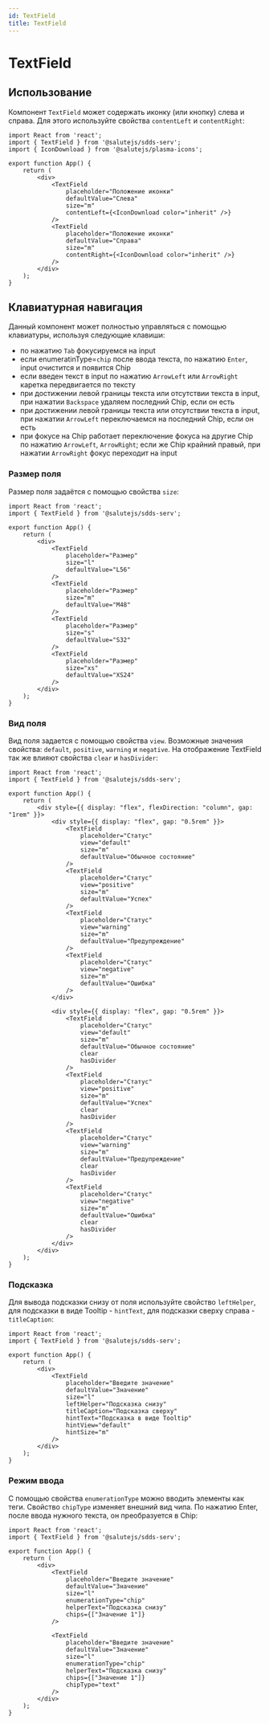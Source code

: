 ```yaml
---
id: TextField
title: TextField
---
```



# TextField
<Description name="TextField" />
<PropsTable name="TextField" exclude={['css']} />

## Использование
Компонент `TextField` может содержать иконку (или кнопку) слева и справа.
Для этого используйте свойства `contentLeft` и `contentRight`:

```tsx live
import React from 'react';
import { TextField } from '@salutejs/sdds-serv';
import { IconDownload } from '@salutejs/plasma-icons';

export function App() {
    return (
        <div>
            <TextField
                placeholder="Положение иконки"
                defaultValue="Слева"
                size="m"
                contentLeft={<IconDownload color="inherit" />}
            />
            <TextField
                placeholder="Положение иконки"
                defaultValue="Справа"
                size="m"
                contentRight={<IconDownload color="inherit" />}
            />
        </div>
    );
}
```

## Клавиатурная навигация

Данный компонент может полностью управляться с помощью клавиатуры, используя следующие клавиши:
-  по нажатию `Tab` фокусируемся на input
-  если enumeratinType=`chip` после ввода текста, по нажатию `Enter`, input очистится и появится Chip
-  если введен текст в input по нажатию `ArrowLeft` или `ArrowRight` каретка передвигается по тексту
-  при достижении левой границы текста или отсутствии текста в input, при нажатии `Backspace` удаляем последний Chip, если он есть
-  при достижении левой границы текста или отсутствии текста в input, при нажатии `ArrowLeft` переключаемся на последний Chip, если он есть
-  при фокусе на Chip работает переключение фокуса на другие Chip по нажатию `ArrowLeft`, `ArrowRight`; если же Chip крайний правый, при нажатии `ArrowRight` фокус переходит на input

### Размер поля
Размер поля задаётся с помощью свойства `size`:

```tsx live
import React from 'react';
import { TextField } from '@salutejs/sdds-serv';

export function App() {
    return (
        <div>
            <TextField
                placeholder="Размер"
                size="l"
                defaultValue="L56"
            />
            <TextField
                placeholder="Размер"
                size="m"
                defaultValue="M48"
            />
            <TextField
                placeholder="Размер"
                size="s"
                defaultValue="S32"
            />
            <TextField
                placeholder="Размер"
                size="xs"
                defaultValue="XS24"
            />
        </div>
    );
}
```

### Вид поля
Вид поля задается с помощью свойства `view`.
Возможные значения свойства: `default`, `positive`, `warning` и `negative`.
На отображение TextField так же влияют свойства `clear` и `hasDivider`:

```tsx live
import React from 'react';
import { TextField } from '@salutejs/sdds-serv';

export function App() {
    return (
        <div style={{ display: "flex", flexDirection: "column", gap: "1rem" }}>
            <div style={{ display: "flex", gap: "0.5rem" }}>
                <TextField
                    placeholder="Статус"
                    view="default"
                    size="m"
                    defaultValue="Обычное состояние"
                />
                <TextField
                    placeholder="Статус"
                    view="positive"
                    size="m"
                    defaultValue="Успех"
                />
                <TextField
                    placeholder="Статус"
                    view="warning"
                    size="m"
                    defaultValue="Предупреждение"
                />
                <TextField
                    placeholder="Статус"
                    view="negative"
                    size="m"
                    defaultValue="Ошибка"
                />
            </div>

            <div style={{ display: "flex", gap: "0.5rem" }}>
                <TextField
                    placeholder="Статус"
                    view="default"
                    size="m"
                    defaultValue="Обычное состояние"
                    clear
                    hasDivider
                />
                <TextField
                    placeholder="Статус"
                    view="positive"
                    size="m"
                    defaultValue="Успех"
                    clear
                    hasDivider
                />
                <TextField
                    placeholder="Статус"
                    view="warning"
                    size="m"
                    defaultValue="Предупреждение"
                    clear
                    hasDivider
                />
                <TextField
                    placeholder="Статус"
                    view="negative"
                    size="m"
                    defaultValue="Ошибка"
                    clear
                    hasDivider
                />
            </div>
        </div>
    );
}
```

### Подсказка
Для вывода подсказки снизу от поля используйте свойство `leftHelper`,
для подсказки в виде Tooltip - `hintText`, для подсказки сверху справа - `titleCaption`:

```tsx live
import React from 'react';
import { TextField } from '@salutejs/sdds-serv';

export function App() {
    return (
        <div>
            <TextField
                placeholder="Введите значение"
                defaultValue="Значение"
                size="l"
                leftHelper="Подсказка снизу"
                titleCaption="Подсказка сверху"
                hintText="Подсказка в виде Tooltip"
                hintView="default"
                hintSize="m"
            />
        </div>
    );
}
```

### Режим ввода
С помощью свойства `enumerationType` можно вводить элементы как теги. Свойство `chipType` изменяет внешний вид чипа.
По нажатию Enter, после ввода нужного текста, он преобразуется в Chip:

```tsx live
import React from 'react';
import { TextField } from '@salutejs/sdds-serv';

export function App() {
    return (
        <div>
            <TextField
                placeholder="Введите значение"
                defaultValue="Значение"
                size="l"
                enumerationType="chip"
                helperText="Подсказка снизу"
                chips={["Значение 1"]}
            />

            <TextField
                placeholder="Введите значение"
                defaultValue="Значение"
                size="l"
                enumerationType="chip"
                helperText="Подсказка снизу"
                chips={["Значение 1"]}
                chipType="text"
            />
        </div>
    );
}
```
